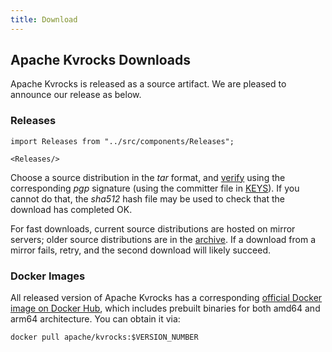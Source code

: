 ```yaml
---
title: Download
---
```


## Apache Kvrocks Downloads

Apache Kvrocks is released as a source artifact. We are pleased to announce our release as below.

### Releases

````mdx-code-block
import Releases from "../src/components/Releases";

<Releases/>
````

Choose a source distribution in the *tar* format, and [verify](https://www.apache.org/dyn/closer.cgi#verify) using the corresponding *pgp* signature (using the committer file in [KEYS](https://downloads.apache.org/kvrocks/KEYS)).  If you cannot do that, the *sha512* hash file may be used to check that the download has completed OK.

For fast downloads, current source distributions are hosted on mirror servers; older source distributions are in the
[archive](https://archive.apache.org/dist/kvrocks/). If a download from a mirror fails, retry, and the second download will likely succeed.

### Docker Images

All released version of Apache Kvrocks has a corresponding [official Docker image on Docker Hub](https://hub.docker.com/r/apache/kvrocks), which includes prebuilt binaries for both amd64 and arm64 architecture. You can obtain it via:

```
docker pull apache/kvrocks:$VERSION_NUMBER
```
